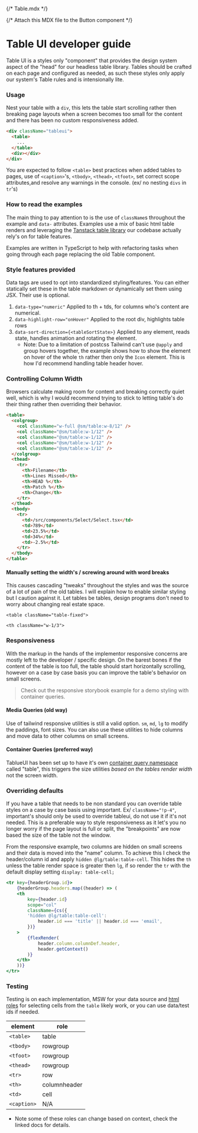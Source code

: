 {/* Table.mdx */}

{/* Attach this MDX file to the Button component */}

<Meta of={TableStories} />

# Table UI developer guide

Table UI is a styles only "component" that provides the design system aspect of the "head" for our headless table library. Tables should be crafted on each page and configured as needed, as such these styles only apply our system's Table rules and is intensionally lite.

### Usage

Nest your table with a `div`, this lets the table start scrolling rather then breaking page layouts when a screen becomes too small for the content and there has been no custom responsiveness added.


```html
<div className="tableui">
  <table>
    ...
  </table>
  <div></div>
</div>
```

You are expected to follow `<table>` best practices when added tables to pages, use of `<caption>`'s, `<tbody>`, `<thead>`, `<tfoot>`, set correct scope attributes,and resolve any warnings in the console. (ex/ no nesting `divs` in `tr`'s)

### How to read the examples

The main thing to pay attention to is the use of `className`s throughout the example and `data-` attributes. Examples use a mix of basic html table renders and leveraging the [Tanstack table library](https://tanstack.com/table/v8/docs/guide/introduction) our codebase actually rely's on for table features.

Examples are written in TypeScript to help with refactoring tasks when going through each page replacing the old Table component.

### Style features provided

Data tags are used to opt into standardized styling/features. You can either statically set these in the table markdown or dynamically set them using JSX. Their use is optional.

1. `data-type="numeric"` Applied to th + tds, for columns who's content are numerical.
2. `data-highlight-row="onHover"` Applied to the root div, highlights table rows
3. `data-sort-direction={<tableSortState>}` Applied to any element, reads state, handles animation and rotating the element.
   - Note: Due to a limitation of postcss Tailwind can't use `@apply` and group hovers together, the example shows how to show the element on hover of the whole `th` rather then only the `Icon` element. This is how I'd recommend handling table header hover.

### Controlling Column Width

Browsers calculate making room for content and breaking correctly quiet well, which is why I would recommend trying to stick to letting table's do their thing rather then overriding their behavior.

```html
<table>
  <colgroup>
    <col className="w-full @sm/table:w-8/12" />
    <col className="@sm/table:w-1/12" />
    <col className="@sm/table:w-1/12" />
    <col className="@sm/table:w-1/12" />
    <col className="@sm/table:w-1/12" />
  </colgroup>
  <thead>
    <tr>
      <th>Filename</th>
      <th>Lines Missed</th>
      <th>HEAD %</th>
      <th>Patch %</th>
      <th>Change</th>
    </tr>
  </thead>
  <tbody>
    <tr>
      <td>/src/components/Select/Select.tsx</td>
      <td>789</td>
      <td>23.5%</td>
      <td>34%</td>
      <td>-2.5%</td>
    </tr>
  </tbody>
</table>
```

#### Manually setting the width's / screwing around with word breaks

This causes cascading "tweaks" throughout the styles and was the source of a lot of pain of the old tables. I will explain how to enable similar styling but I caution against it. Let tables be tables, design programs don't need to worry about changing real estate space.

`<table className="table-fixed">`

`<th className="w-1/3">`

### Responsiveness

With the markup in the hands of the implementor responsive concerns are mostly left to the developer / specific design. On the barest bones if the content of the table is too full, the table should start horizontally scrolling, however on a case by case basis you can improve the table's behavior on small screens.

> Check out the responsive storybook example for a demo styling with container queries.

#### Media Queries (old way)

Use of tailwind responsive utilities is still a valid option. `sm`, `md`, `lg` to modify the paddings, font sizes. You can also use these utilities to hide columns and move data to other columns on small screens.

#### Container Queries (preferred way)

TablueUI has been set up to have it's own [container query namespace](https://github.com/tailwindlabs/tailwindcss-container-queries) called "table", this triggers the size utilities _based on the tables render width_ not the screen width.

### Overriding defaults

If you have a table that needs to be non standard you can override table styles on a case by case basis using important. Ex/ `className="!p-4"`, important's should only be used to override tableui, do not use it if it's not needed. This is a preferable way to style responsiveness as it let's you no longer worry if the page layout is full or split, the "breakpoints" are now based the size of the table not the window.

From the responsive example, two columns are hidden on small screens and their data is moved into the "name" column. To achieve this I check the header/column id and apply `hidden @lg/table:table-cell`. This hides the `th` unless the table render space is greater then `lg`, if so render the `tr` with the default display setting `display: table-cell;`

```jsx
<tr key={headerGroup.id}>
    {headerGroup.headers.map((header) => (
    <th
        key={header.id}
        scope="col"
        className={cs({
        'hidden @lg/table:table-cell':
            header.id === 'title' || header.id === 'email',
        })}
    >
        {flexRender(
            header.column.columnDef.header,
            header.getContext()
        )}
    </th>
    ))}
</tr>
```

### Testing

Testing is on each implementation, MSW for your data source and [html roles](https://www.w3.org/TR/html-aria/#docconformance) for selecting cells from the `table` likely work, or you can use data/test ids if needed.

| element     | role         |
| ----------- | ------------ |
| `<table>`   | table        |
| `<tbody>`   | rowgroup     |
| `<tfoot>`   | rowgroup     |
| `<thead>`   | rowgroup     |
| `<tr>`      | row          |
| `<th>`      | columnheader |
| `<td>`      | cell         |
| `<caption>` | N/A          |

- Note some of these roles can change based on context, check the linked docs for details.
